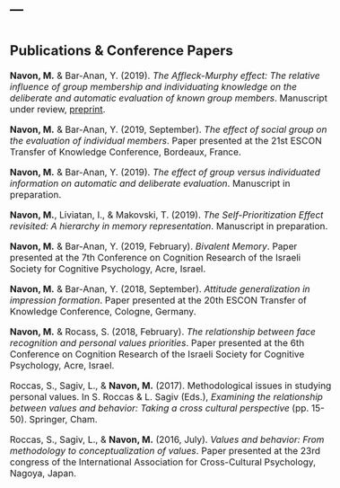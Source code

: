 ---
---

<link rel="stylesheet" href="styles.css" type="text/css">
<link rel="stylesheet" href="site_libs/academicons-1.8.6/css/academicons.css"/>

<style type="text/css"> body, td { font-size: 16px; } pre { font-size: 12px } </style>

#
## __Publications & Conference Papers__

__Navon, M.__ & Bar-Anan, Y. (2019). *The Affleck-Murphy effect: The relative influence of group membership and individuating knowledge on the deliberate and automatic evaluation of known group members*. Manuscript under review,  [preprint](https://psyarxiv.com/pwuda/).

__Navon, M.__ & Bar-Anan, Y. (2019, September). *The effect of social group on the evaluation of individual members*. Paper presented at the 21st ESCON Transfer of Knowledge Conference, Bordeaux, France. 

__Navon, M.__ & Bar-Anan, Y. (2019). *The effect of group versus individuated information on automatic and deliberate evaluation*. Manuscript in preparation.

__Navon, M.__, Liviatan, I., & Makovski, T. (2019). *The Self-Prioritization Effect revisited: A hierarchy in memory representation*. Manuscript in preparation.

__Navon, M.__ & Bar-Anan, Y. (2019, February). *Bivalent Memory*. Paper presented at the 7th Conference on Cognition Research of the Israeli Society for Cognitive Psychology, Acre, Israel.

__Navon, M.__ & Bar-Anan, Y. (2018, September). *Attitude generalization in impression formation*. Paper presented at the 20th ESCON Transfer of Knowledge Conference, Cologne, Germany.

__Navon, M.__ & Rocass, S. (2018, February). *The relationship between face recognition and personal values priorities*. Paper presented at the 6th Conference on Cognition Research of the Israeli Society for Cognitive Psychology, Acre, Israel.

Roccas, S., Sagiv, L., & __Navon, M.__ (2017). Methodological issues in studying personal values. In S. Roccas & L. Sagiv (Eds.), *Examining the relationship between values and behavior: Taking a cross cultural perspective* (pp. 15-50). Springer, Cham.

Roccas, S., Sagiv, L., & __Navon, M.__ (2016, July). *Values and behavior: From methodology to conceptualization of values*. Paper presented at the 23rd congress of the International Association for Cross-Cultural Psychology, Nagoya, Japan.